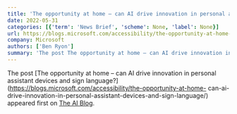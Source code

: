 ```yaml
---
title: 'The opportunity at home – can AI drive innovation in personal assistant devices and sign language?'
date: 2022-05-31
categories: [{'term': 'News Brief', 'scheme': None, 'label': None}]
url: https://blogs.microsoft.com/accessibility/the-opportunity-at-home-can-ai-drive-innovation-in-personal-assistant-devices-and-sign-language/
company: Microsoft
authors: ['Ben Ryon']
summary: 'The post The opportunity at home – can AI drive innovation in personal assistant devices and sign language? appeared first on The AI Blog.'
---
```



The post [The opportunity at home – can AI drive innovation in personal
assistant devices and sign
language?](https://blogs.microsoft.com/accessibility/the-opportunity-at-home-
can-ai-drive-innovation-in-personal-assistant-devices-and-sign-language/)
appeared first on [The AI Blog](https://blogs.microsoft.com/ai).

